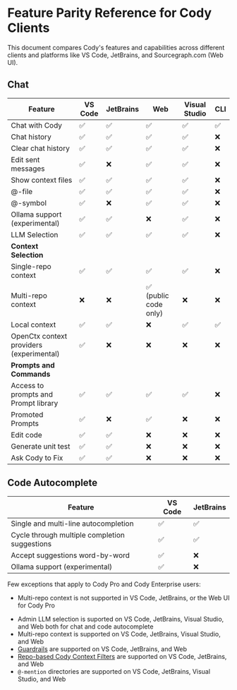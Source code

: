 # Feature Parity Reference for Cody Clients

<p className="subtitle">This document compares Cody's features and capabilities across different clients and platforms like VS Code, JetBrains, and Sourcegraph.com (Web UI).</p>

## Chat

|               **Feature**                | **VS Code** | **JetBrains** |       **Web**        | **Visual Studio** | **CLI** |
| ---------------------------------------- | ----------- | ------------- | -------------------- | ----------------- | ------- |
| Chat with Cody                           | ✅           | ✅             | ✅                    | ✅                 | ✅       |
| Chat history                             | ✅           | ✅             | ✅                    | ✅                 | ❌       |
| Clear chat history                       | ✅           | ✅             | ✅                    | ✅                 | ❌       |
| Edit sent messages                       | ✅           | ❌             | ✅                    | ✅                 | ❌       |
| Show context files                       | ✅           | ✅             | ✅                    | ✅                 | ❌       |
| @-file                                   | ✅           | ✅             | ✅                    | ✅                 | ❌       |
| @-symbol                                 | ✅           | ❌             | ✅                    | ✅                 | ❌       |
| Ollama support (experimental)            | ✅           | ✅             | ❌                    | ✅                 | ❌       |
| LLM Selection                            | ✅           | ✅             | ✅                    | ✅                 | ❌       |
| **Context Selection**                    |             |               |                      |                   |         |
| Single-repo context                      | ✅           | ✅             | ✅                    | ✅                 | ❌       |
| Multi-repo context                       | ❌           | ❌             | ✅ (public code only) | ❌                 | ❌       |
| Local context                            | ✅           | ✅             | ❌                    | ✅                 | ✅       |
| OpenCtx context providers (experimental) | ✅           | ❌             | ❌                    | ❌                 | ❌       |
| **Prompts and Commands**                 |             |               |                      |                   |         |
| Access to prompts and Prompt library     | ✅           | ✅             | ✅                    | ✅                 | ❌       |
| Promoted Prompts     | ✅           | ❌             | ✅                    | ❌                 | ❌       |
| Edit code                                | ✅           | ✅             | ❌                    | ❌                 | ❌       |
| Generate unit test                       | ✅           | ✅             | ❌                    | ❌                 | ❌       |
| Ask Cody to Fix                          | ✅           | ✅             | ❌                    | ❌                 | ❌       |

## Code Autocomplete

|                  **Feature**                  | **VS Code** | **JetBrains** |
| --------------------------------------------- | ----------- | ------------- |
| Single and multi-line autocompletion          | ✅           | ✅             |
| Cycle through multiple completion suggestions | ✅           | ✅             |
| Accept suggestions word-by-word               | ✅           | ❌             |
| Ollama support (experimental)                 | ✅           | ❌             |

Few exceptions that apply to Cody Pro and Cody Enterprise users:

<Accordion title="For Cody Pro">

- Multi-repo context is not supported in VS Code, JetBrains, or the Web UI for Cody Pro

</Accordion>

<Accordion title="For Cody Enterprise">

- Admin LLM selection is suported on VS Code, JetBrains, Visual Studio, and Web both for chat and code autocomplete
- Multi-repo context is supported on VS Code, JetBrains, Visual Studio, and Web
- [Guardrails](/cody/clients/enable-cody-enterprise#guardrails) are supported on VS Code, JetBrains, and Web
- [Repo-based Cody Context Filters](/cody/capabilities/ignore-context#cody-context-filters) are supported on VS Code, JetBrains, and Web
- `@-mention` directories are supported on VS Code, JetBrains, Visual Studio, and Web

</Accordion>
